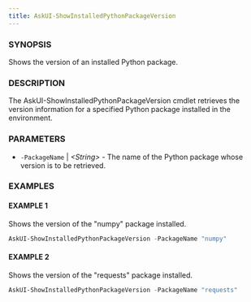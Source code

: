 ---
title: AskUI-ShowInstalledPythonPackageVersion
---


### SYNOPSIS

Shows the version of an installed Python package.

### DESCRIPTION

The AskUI-ShowInstalledPythonPackageVersion cmdlet retrieves the version information for a specified Python package installed in the environment.

### PARAMETERS

- `-PackageName` | _&lt;String&gt;_ - The name of the Python package whose version is to be retrieved.

### EXAMPLES

#### EXAMPLE 1

Shows the version of the "numpy" package installed.

```powershell
AskUI-ShowInstalledPythonPackageVersion -PackageName "numpy"
```
 
#### EXAMPLE 2

Shows the version of the "requests" package installed.

```powershell
AskUI-ShowInstalledPythonPackageVersion -PackageName "requests"
```

